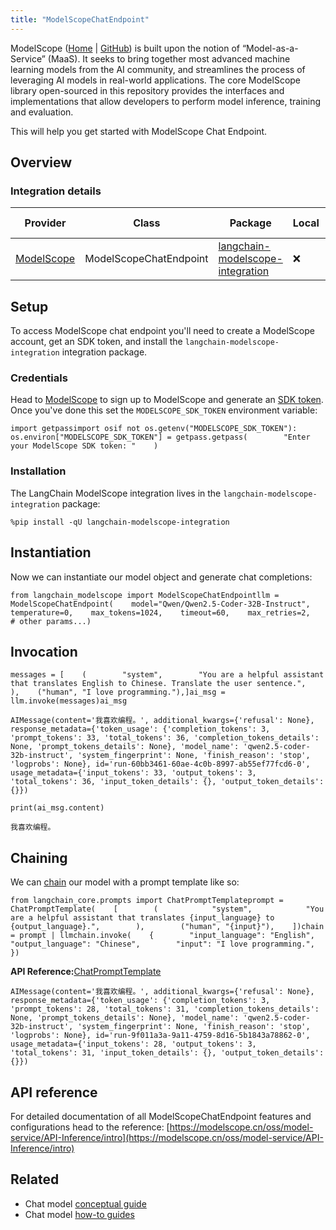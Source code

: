 ```yaml
---
title: "ModelScopeChatEndpoint"
---
```


ModelScope ([Home](https://www.modelscope.cn/) | [GitHub](https://github.com/modelscope/modelscope)) is built upon the notion of “Model-as-a-Service” (MaaS). It seeks to bring together most advanced machine learning models from the AI community, and streamlines the process of leveraging AI models in real-world applications. The core ModelScope library open-sourced in this repository provides the interfaces and implementations that allow developers to perform model inference, training and evaluation.

This will help you get started with ModelScope Chat Endpoint.

## Overview

### Integration details

| Provider                                               | Class                  | Package                                                                                        | Local | Serializable | Package downloads                                                                                                     | Package latest                                                                                                     |
| ------------------------------------------------------ | ---------------------- | ---------------------------------------------------------------------------------------------- | ----- | ------------ | --------------------------------------------------------------------------------------------------------------------- | ------------------------------------------------------------------------------------------------------------------ |
| [ModelScope](/oss/integrations/providers/modelscope) | ModelScopeChatEndpoint | [langchain-modelscope-integration](https://pypi.org/project/langchain-modelscope-integration/) | ❌     | ❌            | ![PyPI - Downloads](/images/oss/integrations/chat/modelscope_chat_endpoint/pypi/dm/langchain-modelscope-integration) | ![PyPI - Version](/images/oss/integrations/chat/modelscope_chat_endpoint/pypi/v/langchain-modelscope-integration) |

## Setup

To access ModelScope chat endpoint you'll need to create a ModelScope account, get an SDK token, and install the `langchain-modelscope-integration` integration package.

### Credentials

Head to [ModelScope](https://modelscope.cn/) to sign up to ModelScope and generate an [SDK token](https://modelscope.cn/my/myaccesstoken). Once you've done this set the `MODELSCOPE_SDK_TOKEN` environment variable:

```
import getpassimport osif not os.getenv("MODELSCOPE_SDK_TOKEN"):    os.environ["MODELSCOPE_SDK_TOKEN"] = getpass.getpass(        "Enter your ModelScope SDK token: "    )
```

### Installation

The LangChain ModelScope integration lives in the `langchain-modelscope-integration` package:

```
%pip install -qU langchain-modelscope-integration
```

## Instantiation

Now we can instantiate our model object and generate chat completions:

```
from langchain_modelscope import ModelScopeChatEndpointllm = ModelScopeChatEndpoint(    model="Qwen/Qwen2.5-Coder-32B-Instruct",    temperature=0,    max_tokens=1024,    timeout=60,    max_retries=2,    # other params...)
```

## Invocation

```
messages = [    (        "system",        "You are a helpful assistant that translates English to Chinese. Translate the user sentence.",    ),    ("human", "I love programming."),]ai_msg = llm.invoke(messages)ai_msg
```

```
AIMessage(content='我喜欢编程。', additional_kwargs={'refusal': None}, response_metadata={'token_usage': {'completion_tokens': 3, 'prompt_tokens': 33, 'total_tokens': 36, 'completion_tokens_details': None, 'prompt_tokens_details': None}, 'model_name': 'qwen2.5-coder-32b-instruct', 'system_fingerprint': None, 'finish_reason': 'stop', 'logprobs': None}, id='run-60bb3461-60ae-4c0b-8997-ab55ef77fcd6-0', usage_metadata={'input_tokens': 33, 'output_tokens': 3, 'total_tokens': 36, 'input_token_details': {}, 'output_token_details': {}})
```

```
print(ai_msg.content)
```

```
我喜欢编程。
```

## Chaining

We can [chain](/oss/how_to/sequence) our model with a prompt template like so:

```
from langchain_core.prompts import ChatPromptTemplateprompt = ChatPromptTemplate(    [        (            "system",            "You are a helpful assistant that translates {input_language} to {output_language}.",        ),        ("human", "{input}"),    ])chain = prompt | llmchain.invoke(    {        "input_language": "English",        "output_language": "Chinese",        "input": "I love programming.",    })
```

**API Reference:**[ChatPromptTemplate](https://python.langchain.com/api_reference/core/prompts/langchain_core.prompts.chat.ChatPromptTemplate.html)

```
AIMessage(content='我喜欢编程。', additional_kwargs={'refusal': None}, response_metadata={'token_usage': {'completion_tokens': 3, 'prompt_tokens': 28, 'total_tokens': 31, 'completion_tokens_details': None, 'prompt_tokens_details': None}, 'model_name': 'qwen2.5-coder-32b-instruct', 'system_fingerprint': None, 'finish_reason': 'stop', 'logprobs': None}, id='run-9f011a3a-9a11-4759-8d16-5b1843a78862-0', usage_metadata={'input_tokens': 28, 'output_tokens': 3, 'total_tokens': 31, 'input_token_details': {}, 'output_token_details': {}})
```

## API reference

For detailed documentation of all ModelScopeChatEndpoint features and configurations head to the reference: [https://modelscope.cn/oss/model-service/API-Inference/intro](https://modelscope.cn/oss/model-service/API-Inference/intro)

## Related

* Chat model [conceptual guide](/oss/concepts/chat_models)
* Chat model [how-to guides](/oss/how_to/#chat-models)
